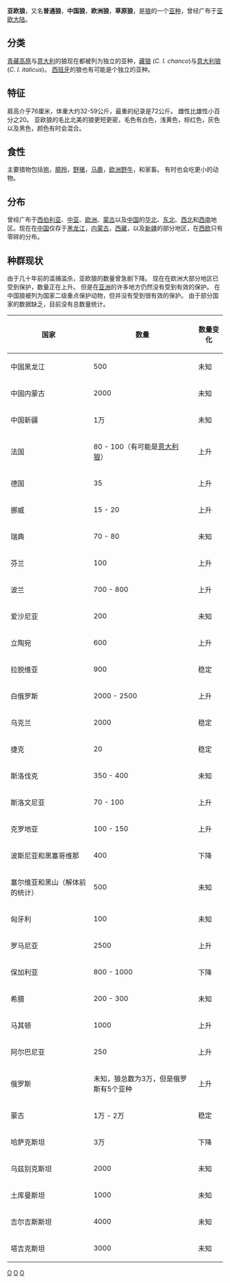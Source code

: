 {{redirect|草原狼}}
{{Infraspeciesbox
| image = Tierpark Sababurg Wolf.jpg
| image_caption = 
| status =  LC
| status_system = iucn3.1
| genus = Canis
| species = lupus
| subspecies = lupus
| authority = [[Carolus_Linnaeus|Linnaeus]], 1758
| range_map = Present distribution of the gray wolf subspecies - Eurasian wolf (Canis lupus lupus) updated.png
}}

'''亚欧狼'''，又名'''普通狼'''，'''中国狼'''，'''欧洲狼'''，'''草原狼'''，是[[狼|狼]]的一个[[亚种|亚种]]，曾经广布于[[亚欧大陆|亚欧大陆]]。

==分类==
[[青藏高原|青藏高原]]与[[意大利|意大利]]的狼现在都被列为独立的亚种，[[藏狼|藏狼]] (''C. l. chanco'')与[[意大利狼|意大利狼]] (''C. l. italicus'')。 [[西班牙|西班牙]]的狼也有可能是个独立的亚种。

==特征==
肩高介乎76厘米，体重大约32-59公斤，最重的纪录是72公斤。 雌性比雄性小百分之20。 亚欧狼的毛比北美的狼更短更密，毛色有白色，浅黄色，棕红色，灰色以及黑色，颜色有时会混合。

==食性==
主要猎物包括[[狍|狍]]，[[臆羚|臆羚]]，[[野猪|野猪]]，[[马鹿|马鹿]]，[[欧洲野牛|欧洲野牛]]，和家畜。 有时也会吃更小的动物。

==分布==
曾经广布于[[西伯利亚|西伯利亚]]、[[中亚|中亚]]、[[欧洲|欧洲]]、[[蒙古|蒙古]]以及[[中国|中国]]的[[华北|华北]]、[[中国东北地区|东北]]、[[西北|西北]]和[[西南|西南]]地区。现在在[[中国|中国]]仅存于[[黑龙江|黑龙江]]，[[内蒙古|内蒙古]]，[[西藏|西藏]]，以及[[新疆|新疆]]的部分地区，在[[西欧|西欧]]只有零碎的分布。

==种群现状==
由于几十年前的滥捕滥杀，亚欧狼的数量曾急剧下降。 现在在欧洲大部分地区已受到保护，数量正在上升。 但是在[[亚洲|亚洲]]的许多地方仍然没有受到有效的保护。 在中国狼被列为国家二级重点保护动物，但并没有受到很有效的保护。 由于部分国家的数据缺乏，目前没有总数量统计。

{| class=wikitable
|- valign=bottom
! 国家 !! 数量{{请求来源}} !! 数量变化
|-
| 中国黑龙江 || 500 || 未知
|-
| 中国内蒙古 || 2000 || 未知
|-
| 中国新疆 || 1万 || 未知
|-
| 法国 || 80 - 100（有可能是[[意大利狼|意大利狼]]）|| 上升
|-
| 德国 || 35 || 上升
|-
| 挪威 || 15 - 20 || 上升
|-
| 瑞典 || 70 - 80 || 未知
|-
| 芬兰 || 100 || 上升
|-
| 波兰 || 700 - 800 || 上升
|-
| 爱沙尼亚 || 200 || 未知
|-
| 立陶宛 || 600 || 上升
|-
| 拉脱维亚 || 900 || 稳定
|-
| 白俄罗斯 || 2000 - 2500 || 上升
|-
| 乌克兰 || 2000 || 稳定
|-
| 捷克 || 20 || 稳定
|-
| 斯洛伐克 || 350 - 400 || 未知
|-
| 斯洛文尼亚 || 70 - 100 || 上升
|-
| 克罗地亚 || 100 - 150 || 上升
|-
| 波斯尼亚和黑塞哥维那 || 400 || 下降
|-
| 塞尔维亚和黑山（解体前的统计）|| 500 || 未知
|-
| 匈牙利 || 100 || 未知
|-
| 罗马尼亚 || 2500 || 上升
|-
| 保加利亚 || 800 - 1000 || 下降
|-
| 希腊 || 200 - 300 || 未知
|-
| 马其顿 || 1000 || 上升
|-
| 阿尔巴尼亚 || 250 || 上升
|-
| 俄罗斯 || 未知，狼总数为3万，但是俄罗斯有5个亚种 || 上升
|-
| 蒙古 || 1万 - 2万 || 稳定
|-
| 哈萨克斯坦 || 3万 || 下降
|-
| 乌兹别克斯坦 || 2000 || 未知
|-
| 土库曼斯坦 || 1000 || 未知
|-
| 吉尔吉斯斯坦 || 4000 || 未知
|-
| 塔吉克斯坦 || 3000 || 未知
|}
{{Taxonbar|from=Q898061}}

[[Category:狼|O]]
[[Category:1758年描述的哺乳動物|O]]
[[Category:卡尔·林奈命名的生物分类|O]]
